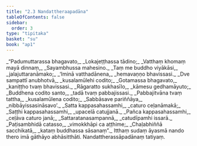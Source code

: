 ```yaml
---
title: "2.3 Nandattheraapadāna"
tableOfContents: false
sidebar:
  order: 3
type: "tipitaka"
basket: "su"
book: "ap1"
---
```



<DynamicBreadcrumb />

<Division number="27" book="ap1" bookNo="20" page="62">

<Paragraph number="726" type="verses" book="ap1">
_“Padumuttarassa bhagavato,_  
_Lokajeṭṭhassa tādino;_  
_Vatthaṃ khomaṃ mayā dinnaṃ,_  
_Sayambhussa mahesino._  

</Paragraph>

</Division>
<Division number="28" book="ap1" bookNo="20" page="62">

<Paragraph number="727" type="verses" book="ap1">
_Taṃ me buddho viyākāsi,_  
_jalajuttaranāmako;_  
_‘Iminā vatthadānena,_  
_hemavaṇṇo bhavissasi._  

</Paragraph>

</Division>
<Division number="29" book="ap1" bookNo="20" page="62">

<Paragraph number="728" type="verses" book="ap1">
_Dve sampattī anubhotvā,_  
_kusalamūlehi codito;_  
_Gotamassa bhagavato,_  
_kaniṭṭho tvaṃ bhavissasi._  

</Paragraph>

</Division>
<Division number="30" book="ap1" bookNo="20" page="62">

<Paragraph number="729" type="verses" book="ap1">
_Rāgaratto sukhasīlo,_  
_kāmesu gedhamāyuto;_  
_Buddhena codito santo,_  
_tadā tvaṃ pabbajissasi._  

</Paragraph>

</Division>
<Division number="31" book="ap1" bookNo="20" page="62">

<Paragraph number="730" type="verses" book="ap1">
_Pabbajitvāna tvaṃ tattha,_  
_kusalamūlena codito;_  
_Sabbāsave pariññāya,_  
_nibbāyissasināsavo’._  

</Paragraph>

</Division>
<Division number="32" book="ap1" bookNo="20" page="63">

<Paragraph number="731" type="verses" book="ap1">
_Satta kappasahassamhi,_  
_caturo ceḷanāmakā;_  
_Saṭṭhi kappasahassamhi,_  
_upacelā catujjanā._  

</Paragraph>

</Division>
<Division number="33" book="ap1" bookNo="20" page="63">

<Paragraph number="732" type="verses" book="ap1">
_Pañca kappasahassamhi,_  
_ceḷāva caturo janā;_  
_Sattaratanasampannā,_  
_catudīpamhi issarā._  

</Paragraph>

</Division>
<Division number="34" book="ap1" bookNo="20" page="63">

<Paragraph number="733" type="verses" book="ap1">
_Paṭisambhidā catasso,_  
_vimokkhāpi ca aṭṭhime;_  
_Chaḷabhiññā sacchikatā,_  
_kataṃ buddhassa sāsanaṃ”._  

</Paragraph>

<Paragraph number="734" book="ap1">
Itthaṃ sudaṃ āyasmā nando thero imā gāthāyo abhāsitthāti.

</Paragraph>
</Division>

<Paragraph number="735" type="center" book="ap1">
Nandattherassāpadānaṃ tatiyaṃ.
</Paragraph>